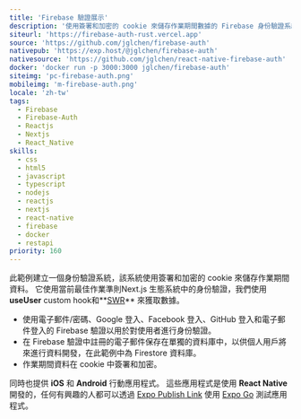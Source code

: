 ```yaml
---
title: 'Firebase 驗證展示'
description: '使用簽署和加密的 cookie 來儲存作業期間數據的 Firebase 身份驗證系統'
siteurl: 'https://firebase-auth-rust.vercel.app'
source: 'https://github.com/jglchen/firebase-auth'
nativepub: 'https://exp.host/@jglchen/firebase-auth'
nativesource: 'https://github.com/jglchen/react-native-firebase-auth'
docker: 'docker run -p 3000:3000 jglchen/firebase-auth'
siteimg: 'pc-firebase-auth.png'
mobileimg: 'm-firebase-auth.png'
locale: 'zh-tw'
tags:
  - Firebase
  - Firebase-Auth
  - Reactjs
  - Nextjs
  - React_Native
skills:
  - css
  - html5
  - javascript
  - typescript
  - nodejs
  - reactjs
  - nextjs
  - react-native
  - firebase
  - docker
  - restapi
priority: 160
---
```


此範例建立一個身份驗證系統，該系統使用簽署和加密的 cookie 來儲存作業期間資料。 它使用當前最佳作業準則Next.js 生態系統中的身份驗證，我們使用**useUser** custom hook和**[SWR](https://swr.vercel.app/)** 來獲取數據。

* 使用電子郵件/密碼、Google 登入、Facebook 登入、GitHub 登入和電子郵件登入的 Firebase 驗證以用於對使用者進行身份驗證。
* 在 Firebase 驗證中註冊的電子郵件保存在單獨的資料庫中，以供個人用戶將來進行資料開發，在此範例中為 Firestore 資料庫。
* 作業期間資料在 cookie 中簽署和加密。

同時也提供 **iOS** 和 **Android** 行動應用程式。 這些應用程式是使用 **React Native** 開發的，任何有興趣的人都可以透過 [Expo Publish Link](https://exp.host/@jglchen/firebase-auth) 使用 [Expo Go](https://expo.dev/client) 測試應用程式。